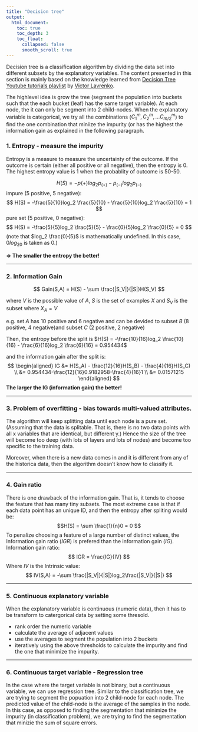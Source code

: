 ```yaml
---
title: "Decision tree"
output:
  html_document:
    toc: true
    toc_depth: 3
    toc_float:
      collapsed: false
      smooth_scroll: true
---
```

Decision tree is a classification algorithm by dividing the data set into different subsets by the explanatory variables. The content presented in this section is mainly based on the knowledge learned from [Decision Tree Youtube tutorials playlist](https://www.youtube.com/playlist?list=PLBv09BD7ez_4temBw7vLA19p3tdQH6FYO) by [Victor Lavrenko](https://www.youtube.com/user/victorlavrenko/featured).

The highlevel idea is grow the tree (segment the population into buckets such that the each bucket (leaf) has the same target variable). At each node, the it can only be segment into 2 child-nodes. When the explanatory variable is categorical, we try all the combinations ($C^{m}_{1}, C^{m}_{2}, ...C^{m}_{m/2}$) to find the one combination that miniize the impurity (or has the highest the information gain as explained in the following paragraph.


### 1. Entropy - measure the impurity
Entropy is a measure to measure the uncertainty of the outcome. If the outcome is certain (either all positive or all negative), then the entropy is 0. The highest entropy value is 1 when the probablity of outcome is 50-50.


$$ H(S) = - p{(+)}log_2p_{(+)} - p_{(-)}log_2p_{(-)} $$
impure (5 positive, 5 negative):
$$ H(S) = -\frac{5}{10}log_2 \frac{5}{10} - \frac{5}{10}log_2 \frac{5}{10} = 1  $$
pure set (5 positive, 0 negative):
$$ H(S) = -\frac{5}{5}log_2 \frac{5}{5} - \frac{0}{5}log_2 \frac{0}{5} = 0  $$
(note that $log_2 \frac{0}{5}$ is mathematically undefined. In this case, $0log_20$ is taken as 0.)

**$\Rightarrow$ The smaller the entropy the better!**

********

### 2. Information Gain

$$  Gain(S,A) = H(S) - \sum \frac{|S_V|}{|S|}H(S_V) $$

where $V$ is the possible value of $A$, $S$ is the set of examples $X$ and $S_V$ is the subset where $X_A = V$

e.g. set $A$ has 10 positive and 6 negative and can be devided to subset $B$ (8 positive, 4 negative)and subset $C$ (2 positive, 2 negative)

Then, the entropy before the split is $H(S) = -\frac{10}{16}log_2 \frac{10}{16} - \frac{6}{16}log_2 \frac{6}{16} = 0.954434$

and the information gain after the split is:
$$ 
\begin{aligned}
IG &= H(S_A) - \frac{12}{16}H(S_B) - \frac{4}{16}H(S_C) \\
&= 0.954434-\frac{12}{16}0.9182958-\frac{4}{16}1 \\
&= 0.01571215 
\end{aligned}
$$
**The larger the IG (information gain) the better!**

********

### 3. Problem of overfitting - bias towards multi-valued attributes. 
The algorithm will keep splitting data until each node is a pure set. (Assuming that the data is splitable. That is, there is no two data points with all x variables that are identical, but different y.) Hence the size of the tree will become too deep (with lots of layers and lots of nodes) and become too specific to the training data.   

Moreover, when there is a new data comes in and it is different from any of the historica data, then the algorithm doesn't know how to classify it.

********

### 4. Gain ratio
There is one drawback of the information gain. That is, it tends to choose the feature that has many tiny subsets. The most extreme case is that if each data point has an unique ID, and then the entropy after spliting would be:
$$H(S) = \sum \frac{1}{n}0 = 0 $$
To penalize choosing a feature of a large number of distinct values, the Information gain ratio ($IGR$) is prefered than the information gain ($IG$).  
Information gain ratio:
$$ IGR = \frac{IG}{IV} $$
Where $IV$ is the Intrinsic value:
$$  IV(S,A) = -\sum \frac{|S_V|}{|S|}log_2\frac{|S_V|}{|S|} $$

********

### 5. Continuous explanatory variable
When the explanatory variable is continuous (numeric data), then it has to be transform to catergorical data by setting some thresold.

* rank order the numeric variable
* calculate the average of adjacent values
* use the averages to segment the population into 2 buckets
* iteratively using the above thresholds to calculate the impurity and find the one that minimize the impurity.

********

### 6. Continuous target variable - Regression tree
In the case where the target variable is not binary, but a continuous variable, we can use regression tree. Similar to the classification tree, we are trying to segment the popuation into 2 child-node for each node. The predicted value of the child-node is the average of the samples in the node. In this case, as opposed to finding the segmentation that minimize the impurity (in classification problem), we are trying to find the segmentation that minizie the sum of square errors.










